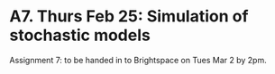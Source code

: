 # A7. Thurs Feb 25: Simulation of stochastic models

Assignment 7: to be handed in to Brightspace on Tues Mar 2 by 2pm.
